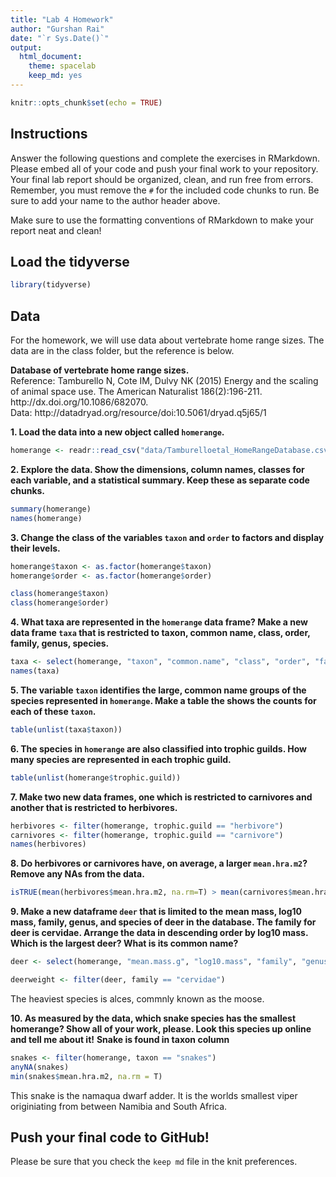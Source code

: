 ```yaml
---
title: "Lab 4 Homework"
author: "Gurshan Rai"
date: "`r Sys.Date()`"
output:
  html_document: 
    theme: spacelab
    keep_md: yes
---
```


```r
knitr::opts_chunk$set(echo = TRUE)
```

## Instructions
Answer the following questions and complete the exercises in RMarkdown. Please embed all of your code and push your final work to your repository. Your final lab report should be organized, clean, and run free from errors. Remember, you must remove the `#` for the included code chunks to run. Be sure to add your name to the author header above.  

Make sure to use the formatting conventions of RMarkdown to make your report neat and clean!  

## Load the tidyverse
```r
library(tidyverse)
```

## Data
For the homework, we will use data about vertebrate home range sizes. The data are in the class folder, but the reference is below.  

**Database of vertebrate home range sizes.**  
Reference: Tamburello N, Cote IM, Dulvy NK (2015) Energy and the scaling of animal space use. The American Naturalist 186(2):196-211. http://dx.doi.org/10.1086/682070.  
Data: http://datadryad.org/resource/doi:10.5061/dryad.q5j65/1  

**1. Load the data into a new object called `homerange`.**
```r
homerange <- readr::read_csv("data/Tamburelloetal_HomeRangeDatabase.csv")
```


**2. Explore the data. Show the dimensions, column names, classes for each variable, and a statistical summary. Keep these as separate code chunks.**  

```r
summary(homerange)
names(homerange)
```

**3. Change the class of the variables `taxon` and `order` to factors and display their levels.**
```r
homerange$taxon <- as.factor(homerange$taxon)
homerange$order <- as.factor(homerange$order)

class(homerange$taxon)
class(homerange$order)
```


**4. What taxa are represented in the `homerange` data frame? Make a new data frame `taxa` that is restricted to taxon, common name, class, order, family, genus, species.**  
```r
taxa <- select(homerange, "taxon", "common.name", "class", "order", "family", "genus","species")
names(taxa)
```


**5. The variable `taxon` identifies the large, common name groups of the species represented in `homerange`. Make a table the shows the counts for each of these `taxon`.**  
```r
table(unlist(taxa$taxon))

```

**6. The species in `homerange` are also classified into trophic guilds. How many species are represented in each trophic guild.**
```r

table(unlist(homerange$trophic.guild))


```

**7. Make two new data frames, one which is restricted to carnivores and another that is restricted to herbivores.**  
```r
herbivores <- filter(homerange, trophic.guild == "herbivore")
carnivores <- filter(homerange, trophic.guild == "carnivore")
names(herbivores)
```

**8. Do herbivores or carnivores have, on average, a larger `mean.hra.m2`? Remove any NAs from the data.**  
```r

isTRUE(mean(herbivores$mean.hra.m2, na.rm=T) > mean(carnivores$mean.hra.m2, na.rm=T))
```

**9. Make a new dataframe `deer` that is limited to the mean mass, log10 mass, family, genus, and species of deer in the database. The family for deer is cervidae. Arrange the data in descending order by log10 mass. Which is the largest deer? What is its common name?**  
```r
deer <- select(homerange, "mean.mass.g", "log10.mass", "family", "genus", "species", "common.name")

deerweight <- filter(deer, family == "cervidae")
```
The heaviest species is alces, commnly known as the moose. 

**10. As measured by the data, which snake species has the smallest homerange? Show all of your work, please. Look this species up online and tell me about it!** **Snake is found in taxon column**    
```r
snakes <- filter(homerange, taxon == "snakes")
anyNA(snakes)
min(snakes$mean.hra.m2, na.rm = T)

```
This snake is the namaqua dwarf adder. It is the worlds smallest viper originiating from between Namibia and South Africa. 

## Push your final code to GitHub!
Please be sure that you check the `keep md` file in the knit preferences.   